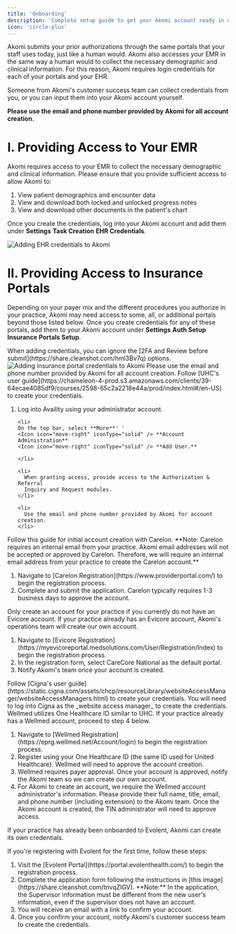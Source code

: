 ```yaml
---
title: 'Onboarding'
description: 'Complete setup guide to get your Akomi account ready in minutes. Provide credentials for your EMR and insurance portals to start automating prior authorizations.'
icon: 'circle-plus'
---
```


Akomi submits your prior authorizations through the same portals that your staff uses today, just like a human would. Akomi also accesses your EMR in the same way a human would to collect the necessary demographic and clinical information. For this reason, Akomi requires login credentials for each of your portals and your EHR.

<Info>
  Someone from Akomi's customer success team can collect credentials from you, or you can input them into your Akomi account yourself.

**Please use the email and phone number provided by Akomi for all account creation.**

</Info>

# I. Providing Access to Your EMR

Akomi requires access to your EMR to collect the necessary demographic and clinical information. Please ensure that you provide sufficient access to allow Akomi to:

1. View patient demographics and encounter data
2. View and download both locked and unlocked progress notes
3. View and download other documents in the patient's chart

Once you create the credentials, log into your Akomi account and add them under **Settings** <Icon icon="move-right" iconType="solid" /> **Task Creation** <Icon icon="move-right" iconType="solid" /> **EHR Credentials**.

<Frame caption="Adding EHR credentials to Akomi">
  <img
    src="/images/onboarding/ehrconfig.png"
    alt="Adding EHR credentials to Akomi"
    style={{ width: '100%' }}
  />
</Frame>

# II. Providing Access to Insurance Portals

Depending on your payer mix and the different procedures you authorize in your practice, Akomi may need access to some, all, or additional portals beyond those listed below. Once you create credentials for any of these portals, add them to your Akomi account under **Settings** <Icon icon="move-right" iconType="solid" /> **Auth Setup** <Icon icon="move-right" iconType="solid" /> **Insurance Portals Setup**.

<Info>
  When adding credentials, you can ignore the [2FA and Review before
  submit](https://share.cleanshot.com/hml3Bv7q) options.
</Info>

<Frame caption="Adding insurance portal credentials to Akomi">
  <img
    src="/images/onboarding/insurance.png"
    alt="Adding insurance portal credentials to Akomi"
    style={{ width: '100%', overflow: 'hidden' }}
  />
</Frame>

<Warning>
  Please use the email and phone number provided by Akomi for all account
  creation.
</Warning>

<AccordionGroup>
  <Accordion title="United Healthcare">
    Follow [UHC's user guide](https://chameleon-4-prod.s3.amazonaws.com/clients/39-64ecae4085df9/courses/2598-65c2a2218e44a/prod/index.html#/en-US) to create your credentials.
  </Accordion>
  <Accordion title="Availity">
    <ol style={{ listStyleType: 'decimal' }}>
    <li>
    Log into Availity using your administrator account.
    </li>

    <li>
    On the top bar, select **More**' '
    <Icon icon="move-right" iconType="solid" /> **Account Administration**
    <Icon icon="move-right" iconType="solid" /> **Add User.**

    </li>

    <li>
      When granting access, provide access to the Authorization & Referral
      Inquiry and Request modules.
    </li>

    <li>
      Use the email and phone number provided by Akomi for account creation.
    </li>

  </ol>
</Accordion>

<Accordion title="Carelon">
  <Warning>
    Follow this guide for initial account creation with Carelon. **Note: Carelon requires an internal email from your practice. Akomi email addresses will not be accepted or approved by Carelon. Therefore, we will require an internal email address from your practice to create the Carelon account.**
  </Warning>

  <ol style={{ listStyleType: 'decimal' }}>
    <li>Navigate to [Carelon Registration](https://www.providerportal.com/) to begin the registration process.</li>
    <li>Complete and submit the application. Carelon typically requires 1-3 business days to approve the account.</li>
  </ol>
</Accordion>

<Accordion title="Evicore">
<Info>
  Only create an account for your practice if you currently do not have an Evicore account.
  If your practice already has an Evicore account, Akomi's operations team will create our own account.
</Info>

<ol style={{ listStyleType: 'decimal' }}>
  <li>
    Navigate to [Evicore
    Registration](https://myevicoreportal.medsolutions.com/User/Registration/Index)
    to begin the registration process.
  </li>
  <li>
    In the registration form, select CareCore National as the default portal.
  </li>
  <li>Notify Akomi's team once your account is created.</li>
</ol>

</Accordion>

<Accordion title="Cigna for HCP">
  Follow [Cigna's user
  guide](https://static.cigna.com/assets/chcp/resourceLibrary/websiteAccessManager/websiteAccessManagers.html)
  to create your credentials. You will need to log into Cigna as the _website
  access manager_ to create the credentials.
</Accordion>

<Accordion title="Wellmed">
  <Info>
    Wellmed utilizes One Healthcare ID similar to UHC. If your practice already has a Wellmed account, proceed to step 4 below.
  </Info>

  <ol style={{ listStyleType: 'decimal' }}>
    <li>Navigate to [Wellmed Registration](https://eprg.wellmed.net/Account/login) to begin the registration process.</li>
    <li>Register using your One Healthcare ID (the same ID used for United Healthcare). Wellmed will need to approve the account creation.</li>
    <li>Wellmed requires payer approval. Once your account is approved, notify the Akomi team so we can create our own account.</li>
    <li>For Akomi to create an account, we require the Wellmed account administrator's information. Please provide their full name, title, email, and phone number (including extension) to the Akomi team. Once the Akomi account is created, the TIN administrator will need to approve access.</li>
  </ol>
</Accordion>

<Accordion title="Evolent">
  <Info>
    If your practice has already been onboarded to Evolent, Akomi can create its own credentials.
  </Info>

If you're registering with Evolent for the first time, follow these steps:

  <ol style={{ listStyleType: 'decimal' }}>
    <li>Visit the [Evolent Portal](https://portal.evolenthealth.com/) to begin the registration process.</li>
    <li>Complete the application form following the instructions in [this image](https://share.cleanshot.com/tnvqZlGV). **Note:** In the application, the Supervisor information must be different from the new user's information, even if the supervisor does not have an account.</li>
    <li>You will receive an email with a link to confirm your account.</li>
    <li>Once you confirm your account, notify Akomi's customer success team to create the credentials.</li>
  </ol>
</Accordion>

</AccordionGroup>
